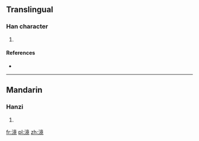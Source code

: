 ==Translingual==

===Han character===
{{Han char|rn=85|rad=水|as=11|sn=14|four=|canj=水卜廿山 (EYTU), X水卜廿山 (XEYTU)}}

# {{defn|Han|sort=水11}}

====References====
* {{Han ref|kx=0643.310|dkj=18077|dj=1051.110|hdz=31728.040|uh=6EF0|ud=28400}}

----

==Mandarin==

===Hanzi===
{{cmn-hanzi|pin=[[jiǎng]] ([[jiang3]]), [[lín]] ([[lin2]]), [[qīn]] ([[qin1]]), [[sēn]] ([[sen1]])|wg=chiang<sup>3</sup>, lin<sup>2</sup>, ch'in<sup>1</sup>, sen<sup>1</sup>}}

# {{defn|lang=cmn|sort=水11}}

[[fr:滰]]
[[pl:滰]]
[[zh:滰]]